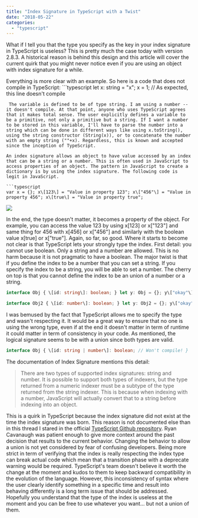 ```yaml
---
title: "Index Signature in TypeScript with a Twist"
date: "2018-05-22"
categories: 
  - "typescript"
---
```


What if I tell you that the type you specify as the key in your index signature in TypeScript is useless? This is pretty much the case today with version 2.8.3. A historical reason is behind this design and this article will cover the current quirk that you might never notice even if you are using an object with index signature for a while.

Everything is more clear with an example. So here is a code that does not compile in TypeScript: ```typescript
let x: string = "x"; x = 1; // As expected, this line doesn't compile 
``` 
 The variable is defined to be of type string. I am using a number -- it doesn't compile. At that point, anyone who uses TypeScript agrees that it makes total sense. The user explicitly defines a variable to be a primitive, not only a primitive but a string. If I want a number to be stored in this variable, I'll have to parse the number into a string which can be done in different ways like using x.toString(), using the string constructor (String(x)), or to concatenate the number with an empty string (""+x). Regardless, this is known and accepted since the inception of TypeScript.

An index signature allows an object to have value accessed by an index that can be a string or a number. This is often used in JavaScript to access properties of an object. The pattern in JavaScript to create a dictionary is by using the index signature. The following code is legit in JavaScript.

```typescript
var x = {}; x\[123\] = "Value in property 123"; x\["456"\] = "Value in property 456"; x\[true\] = "Value in property true"; 
``` 


[![](https://patrickdesjardins.com/blog/wp-content/uploads/2018/04/JavaScriptObjectStringNumberBoolean.png)](https://patrickdesjardins.com/blog/?attachment_id=5752)

In the end, the type doesn't matter, it becomes a property of the object. For example, you can access the value 123 by using x\[123\] or x\["123"\] and same thing for 456 with x\[456\] or x\["456"\] and similarly with the boolean value x\[true\] or x\["true"\]. Again, so far, so good. Where it starts to become not clear is that TypeScript lets your strongly type the index. First detail: you cannot use boolean. Only a string and a number are allowed. This is no harm because it is not pragmatic to have a boolean. The major twist is that if you define the index to be a number that you can set a string. If you specify the index to be a string, you will be able to set a number. The cherry on top is that you cannot define the index to be an union of a number or a string.

```typescript
interface Obj { \[id: string\]: boolean; } let y: Obj = {}; y\["okay"\] = true; // string key: legit and compile y\[123\] = false; // number key: legit and compile

interface Obj2 { \[id: number\]: boolean; } let y: Obj2 = {}; y\["okay"\] = true; // string key: legit and compile y\[123\] = false; // number key: legit and compile 
``` 


I was bemused by the fact that TypeScript allows me to specify the type and wasn't respecting it. It would be a great way to ensure that no one is using the wrong type, even if at the end it doesn't matter in term of runtime it could matter in term of consistency in your code. As mentioned, the logical signature seems to be with a union since both types are valid.

```typescript
interface Obj { \[id: string | number\]: boolean; // Won't compile! } 
``` 


The documentation of Index Signature mentions this detail:

> There are two types of supported index signatures: string and number. It is possible to support both types of indexers, but the type returned from a numeric indexer must be a subtype of the type returned from the string indexer. This is because when indexing with a number, JavaScript will actually convert that to a string before indexing into an object.

This is a quirk in TypeScript because the index signature did not exist at the time the index signature was born. This reason is not documented else than in this thread I stared in the official [TypeScript Github repository](https://github.com/Microsoft/TypeScript/issues/23328). Ryan Cavanaugh was patient enough to give more context around the past decision that results to the current behavior. Changing the behavior to allow a union is not yet considered by fear of confusing developers. Being more strict in term of verifying that the index is really respecting the index type can break actual code which mean that a transition phase with a deprecate warning would be required. TypeScript's team doesn't believe it worth the change at the moment and kudos to them to keep backward compatibility in the evolution of the language. However, this inconsistency of syntax where the user clearly identify something in a specific time and result into behaving differently is a long term issue that should be addressed. Hopefully you understand that the type of the index is useless at the moment and you can be free to use whatever you want... but not a union of them.
